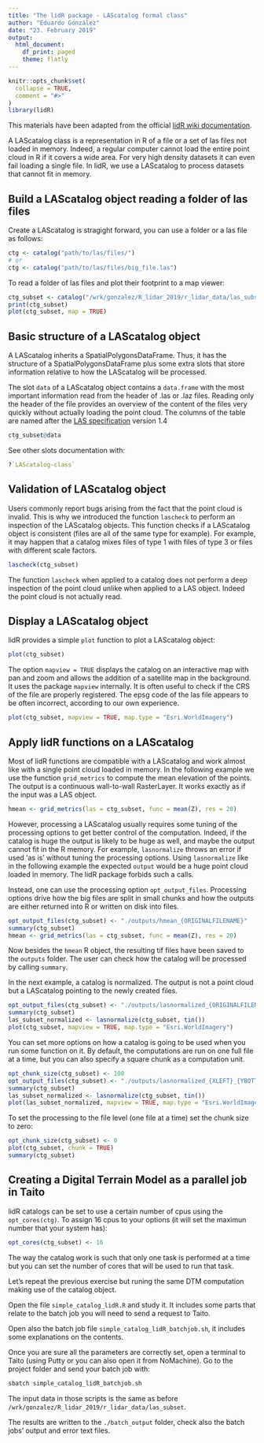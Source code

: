 ```yaml
---
title: "The lidR package - LAScatalog formal class"
author: "Eduardo González"
date: "23. February 2019"
output:
  html_document:
    df_print: paged
    theme: flatly
---
```

```r
knitr::opts_chunk$set(
  collapse = TRUE,
  comment = "#>"
)
library(lidR)
```


This materials have been adapted from the official [lidR wiki documentation](https://github.com/Jean-Romain/lidR/wiki).

A LAScatalog class is a representation in R of a file or a set of las files not loaded in memory. Indeed, a regular computer cannot load the entire point cloud in R if it covers a wide area. For very high density datasets it can even fail loading a single file. In lidR, we use a LAScatalog to process datasets that cannot fit in memory.

## Build a LAScatalog object reading a folder of las files

Create a LAScatalog is stragight forward, you can use a folder or a las file as follows:
```r
ctg <- catalog("path/to/las/files/")
# or
ctg <- catalog("path/to/las/files/big_file.las")
```

To read a folder of las files and plot their footprint to a map viewer:
```r
ctg_subset <- catalog("/wrk/gonzalez/R_lidar_2019/r_lidar_data/las_subset")
print(ctg_subset)
plot(ctg_subset, map = TRUE)
```


## Basic structure of a LAScatalog object

A LAScatalog inherits a SpatialPolygonsDataFrame. Thus, it has the structure of a SpatialPolygonsDataFrame plus some extra slots that store information relative to how the LAScatalog will be processed.

The slot `data` of a LAScatalog object contains a `data.frame` with the most important information read from the header of .las or .laz files. Reading only the header of the file provides an overview of the content of the files very quickly without actually loading the point cloud. The columns of the table are named after the [LAS specification](http://www.asprs.org/wp-content/uploads/2010/12/LAS_1_4_r13.pdf) version 1.4

```r
ctg_subset@data
```


See other slots documentation with:
```r
?`LAScatalog-class`
```

## Validation of LAScatalog object

Users commonly report bugs arising from the fact that the point cloud is invalid. This is why we introduced the function `lascheck` to perform an inspection of the LAScatalog objects. This function checks if a LAScatalog object is consistent (files are all of the same type for example). For example, it may happen that a catalog mixes files of type 1 with files of type 3 or files with different scale factors.

```r
lascheck(ctg_subset)
```

The function `lascheck` when applied to a catalog does not perform a deep inspection of the point cloud unlike when applied to a LAS object. Indeed the point cloud is not actually read.


## Display a LAScatalog object

lidR provides a simple `plot` function to plot a LAScatalog object:

```r
plot(ctg_subset)
```

The option `mapview = TRUE` displays the catalog on an interactive map with pan and zoom and allows the addition of a satellite map in the background. It uses the package `mapview` internally. It is often useful to check if the CRS of the file are properly registered. The epsg code of the las file appears to be often incorrect, according to our own experience.

```r
plot(ctg_subset, mapview = TRUE, map.type = "Esri.WorldImagery")
```


## Apply lidR functions on a LAScatalog

Most of lidR functions are compatible with a LAScatalog and work almost like with a single point cloud loaded in memory. In the following example we use the function `grid_metrics` to compute the mean elevation of the points. The output is a continuous wall-to-wall RasterLayer. It works exactly as if the input was a LAS object.

```r
hmean <- grid_metrics(las = ctg_subset, func = mean(Z), res = 20)
```

However, processing a LAScatalog usually requires some tuning of the processing options to get better control of the computation. Indeed, if the catalog is huge the output is likely to be huge as well, and maybe the output cannot fit in the R memory. For example, `lasnormalize` throws an error if used 'as is' without tuning the processing options. Using `lasnormalize` like in the following example the expected `output` would be a huge point cloud loaded in memory. The lidR package forbids such a calls.

Instead, one can use the processing option `opt_output_files`. Processing options drive how the big files are split in small chunks and how the outputs are either returned into R or written on disk into files.

```r
opt_output_files(ctg_subset) <- "./outputs/hmean_{ORIGINALFILENAME}"
summary(ctg_subset)
hmean <- grid_metrics(las = ctg_subset, func = mean(Z), res = 20)

```

Now besides the `hmean` R object, the resulting tif files have been saved to the `outputs` folder. The user can check how the catalog will be processed by calling `summary`.

In the next example, a catalog is normalized. The output is not a point cloud but a LAScatalog pointing to the newly created files.
```r
opt_output_files(ctg_subset) <- "./outputs/lasnormalized_{ORIGINALFILENAME}"
summary(ctg_subset)
las_subset_normalized <- lasnormalize(ctg_subset, tin())
plot(ctg_subset, mapview = TRUE, map.type = "Esri.WorldImagery")
```

You can set more options on how a catalog is going to be used when you run some function on it. By default, the computations are run on one full file at a time, but you can also specify a square chunk as a computation unit.
```r
opt_chunk_size(ctg_subset) <- 100
opt_output_files(ctg_subset) <- "./outputs/lasnormalized_{XLEFT}_{YBOTTOM}_{ID}"
summary(ctg_subset)
las_subset_normalized <- lasnormalize(ctg_subset, tin())
plot(las_subset_normalized, mapview = TRUE, map.type = "Esri.WorldImagery")
```

To set the processing to the file level (one file at a time) set the chunk size to zero:
```r
opt_chunk_size(ctg_subset) <- 0
plot(ctg_subset, chunk = TRUE)
summary(ctg_subset)
```


## Creating a Digital Terrain Model as a parallel job in Taito
lidR catalogs can be set to use a certain number of cpus using the `opt_cores(ctg)`. To assign 16 cpus to your options (it will set the maximun number that your system has):
```r
opt_cores(ctg_subset) <- 16
```

The way the catalog work is such that only one task is performed at a time but you can set the number of cores that will be used to run that task.

Let's repeat the previous exercise but runing the same DTM computation making use of the catalog object.

Open the file `simple_catalog_lidR.R` and study it. It includes some parts that relate to the batch job you will need to send a request to Taito.

Open also the batch job file `simple_catalog_lidR_batchjob.sh`, it includes some explanations on the contents.

Once you are sure all the parameters are correctly set, open a terminal to Taito (using Putty or you can also open it from NoMachine). Go to the project folder and send your batch job with:
```bash
sbatch simple_catalog_lidR_batchjob.sh
```
The input data in those scripts is the same as before `/wrk/gonzalez/R_lidar_2019/r_lidar_data/las_subset`.

The results are written to the `./batch_output` folder, check also the batch jobs' output and error text files.
